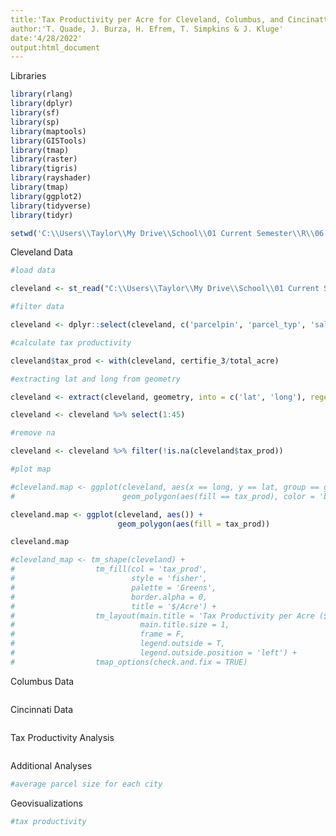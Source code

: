 ```yaml
---
title:'Tax Productivity per Acre for Cleveland, Columbus, and Cincinatti'
author:'T. Quade, J. Burza, H. Efrem, T. Simpkins & J. Kluge'
date:'4/28/2022'
output:html_document
---
```


Libraries
```r

library(rlang)
library(dplyr)
library(sf)
library(sp)
library(maptools)
library(GISTools)
library(tmap)
library(raster)
library(tigris)
library(rayshader)
library(tmap)
library(ggplot2)
library(tidyverse)
library(tidyr)

setwd('C:\\Users\\Taylor\\My Drive\\School\\01 Current Semester\\R\\06 Final Project')

```

Cleveland Data
```r

#load data

cleveland <- st_read("C:\\Users\\Taylor\\My Drive\\School\\01 Current Semester\\R\\06 Final Project\\Combined_Parcels_-_Cleveland_Only\\Combined_Parcels_-_Cleveland_Only.shp")

#filter data

cleveland <- dplyr::select(cleveland, c('parcelpin', 'parcel_typ', 'sales_amou', 'par_street', 'par_unit', 'par_zip', 'tax_luc', 'tax_luc_de', 'ext_luc', 'ext_luc_de', 'zoning_cod', 'zoning_use', 'property_c', 'tax_distri', 'neighborho', 'tax_abatem', 'road_type', 'water', 'sewer', 'gas', 'electricit', 'certified_', 'certifie_3', 'certifie_4', 'certifie_5', 'certifie_7', 'certifie_8', 'certifie11', 'gross_cert', 'gross_ce_1', 'gross_ce_2', 'res_bldg_c', 'total_res_', 'total_re_1', 'com_bldg_c', 'total_com_', 'com_living', 'total_squa', 'total_acre', 'PARCEL_PK', 'parcel_id', 'geometry'))

#calculate tax productivity

cleveland$tax_prod <- with(cleveland, certifie_3/total_acre) 

#extracting lat and long from geometry

cleveland <- extract(cleveland, geometry, into = c('lat', 'long'), regex = '\\((.*),(.*)\\)', convert = T)

cleveland <- cleveland %>% select(1:45)

#remove na

cleveland <- cleveland %>% filter(!is.na(cleveland$tax_prod))

#plot map

#cleveland.map <- ggplot(cleveland, aes(x == long, y == lat, group == group)) +
#                        geom_polygon(aes(fill == tax_prod), color = 'black')

cleveland.map <- ggplot(cleveland, aes()) +
                        geom_polygon(aes(fill = tax_prod))

cleveland.map

#cleveland_map <- tm_shape(cleveland) +
#                  tm_fill(col = 'tax_prod',
#                          style = 'fisher',
#                          palette = 'Greens', 
#                          border.alpha = 0,
#                          title = '$/Acre') +
#                  tm_layout(main.title = 'Tax Productivity per Acre ($)',
#                            main.title.size = 1,
#                            frame = F,
#                            legend.outside = T,
#                            legend.outside.position = 'left') +
#                  tmap_options(check.and.fix = TRUE)

```

Columbus Data
```r



```

Cincinnati Data
```r



```

Tax Productivity Analysis
```r



```


Additional Analyses
```r

#average parcel size for each city

```

Geovisualizations
```r

#tax productivity

```
